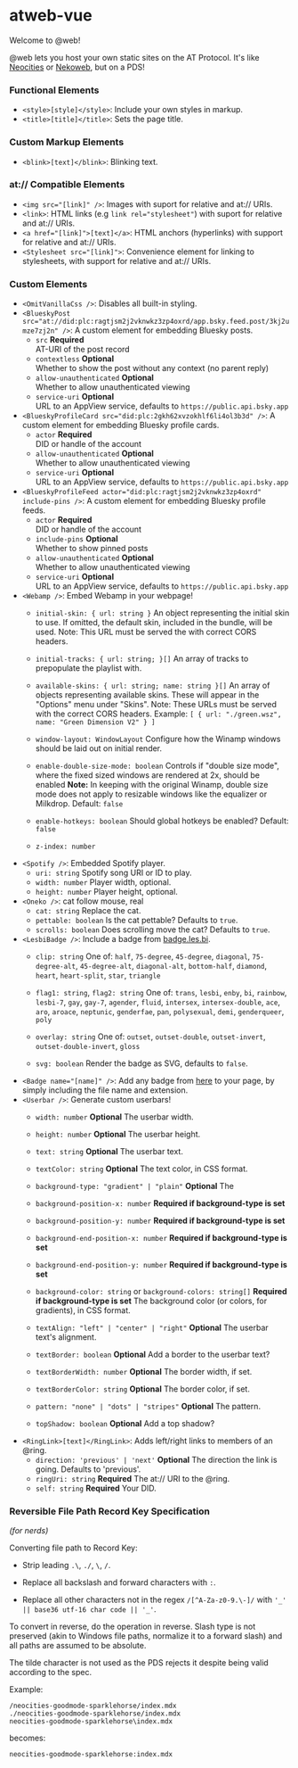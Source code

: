 # atweb-vue
Welcome to @web!

@web lets you host your own static sites on the AT Protocol. It's like [Neocities](https://neocities.org/) or [Nekoweb](https://nekoweb.org/), but on a PDS!

### Functional Elements
* `<style>[style]</style>`: Include your own styles in markup.
* `<title>[title]</title>`: Sets the page title.

### Custom Markup Elements
* `<blink>[text]</blink>`: Blinking text.

### at:// Compatible Elements
* `<img src="[link]" />`: Images with suport for relative and at:// URIs.
* `<link>`: HTML links (e.g `link rel="stylesheet"`) with suport for relative and at:// URIs.
* `<a href="[link]">[text]</a>`: HTML anchors (hyperlinks) with support for relative and at:// URIs.
* `<Stylesheet src="[link]">`: Convenience element for linking to stylesheets, with support for relative and at:// URIs.

### Custom Elements
* `<OmitVanillaCss />`: Disables all built-in styling.
* `<BlueskyPost src="at://did:plc:ragtjsm2j2vknwkz3zp4oxrd/app.bsky.feed.post/3kj2umze7zj2n" />`: A custom element for embedding Bluesky posts.
    - `src` **Required**  
    AT-URI of the post record
    - `contextless` **Optional**  
    Whether to show the post without any context (no parent reply)
    - `allow-unauthenticated` **Optional**  
    Whether to allow unauthenticated viewing
    - `service-uri` **Optional**  
    URL to an AppView service, defaults to `https://public.api.bsky.app`
* `<BlueskyProfileCard src="did:plc:2gkh62xvzokhlf6li4ol3b3d" />`: A custom element for embedding Bluesky profile cards.
    - `actor` **Required**  
    DID or handle of the account
    - `allow-unauthenticated` **Optional**  
    Whether to allow unauthenticated viewing
    - `service-uri` **Optional**  
    URL to an AppView service, defaults to `https://public.api.bsky.app`
* `<BlueskyProfileFeed actor="did:plc:ragtjsm2j2vknwkz3zp4oxrd" include-pins />`: A custom element for embedding Bluesky profile feeds.
    - `actor` **Required**  
    DID or handle of the account
    - `include-pins` **Optional**  
    Whether to show pinned posts
    - `allow-unauthenticated` **Optional**  
    Whether to allow unauthenticated viewing
    - `service-uri` **Optional**  
    URL to an AppView service, defaults to `https://public.api.bsky.app`
* `<Webamp />`: Embed Webamp in your webpage!
    - `initial-skin: { url: string }`
    An object representing the initial skin to use.
    If omitted, the default skin, included in the bundle, will be used.
    Note: This URL must be served the with correct CORS headers.

    - `initial-tracks: { url: string; }[]`
    An array of tracks to prepopulate the playlist with.
    
    - `available-skins: { url: string; name: string }[]`
    An array of objects representing available skins.
    These will appear in the "Options" menu under "Skins".
    Note: These URLs must be served with the correct CORS headers.
    Example: `[ { url: "./green.wsz", name: "Green Dimension V2" } ]`
    
    - `window-layout: WindowLayout`
    Configure how the Winamp windows should be laid out on initial render.

    - `enable-double-size-mode: boolean`
    Controls if "double size mode", where the fixed sized windows are rendered
    at 2x, should be enabled
    **Note:** In keeping with the original Winamp, double size mode does not
    apply to resizable windows like the equalizer or Milkdrop.
    Default: `false`
    
    - `enable-hotkeys: boolean`
    Should global hotkeys be enabled?
    Default: `false`

    - `z-index: number`
* `<Spotify />`: Embedded Spotify player.
    - `uri: string`
    Spotify song URI or ID to play.
    - `width: number`
    Player width, optional.
    - `height: number`
    Player height, optional.
* `<Oneko />`: cat follow mouse, real
    - `cat: string`
    Replace the cat.
    - `pettable: boolean`
    Is the cat pettable? Defaults to `true`.
    - `scrolls: boolean`
    Does scrolling move the cat? Defaults to `true`.
* `<LesbiBadge />`: Include a badge from [badge.les.bi](https://badge.les.bi/).
    - `clip: string`
    One of: `half`, `75-degree`, `45-degree`, `diagonal`, `75-degree-alt`, `45-degree-alt`, `diagonal-alt`, `bottom-half`, `diamond`, `heart`, `heart-split`, `star`, `triangle`
    
    - `flag1: string`, `flag2: string`
    One of: `trans`, `lesbi`, `enby`, `bi`, `rainbow`, `lesbi-7`, `gay`, `gay-7`, `agender`, `fluid`, `intersex`, `intersex-double`, `ace`, `aro`, `aroace`, `neptunic`, `genderfae`, `pan`, `polysexual`, `demi`, `genderqueer`, `poly`
    
    - `overlay: string`
    One of: `outset`, `outset-double`, `outset-invert`, `outset-double-invert`, `gloss`
    - `svg: boolean`
    Render the badge as SVG, defaults to `false`.
* `<Badge name="[name]" />`: Add any badge from [here](https://github.com/atweb-vue/atweb-vue.github.io/tree/main/src/assets/badges) to your page, by simply including the file name and extension.
* `<Userbar />`: Generate custom userbars!
    - `width: number` **Optional**
    The userbar width.
    - `height: number` **Optional**
    The userbar height.
    - `text: string` **Optional**
    The userbar text.
    - `textColor: string` **Optional**
    The text color, in CSS format.

    - `background-type: "gradient" | "plain"` **Optional**
    The 
    - `background-position-x: number` **Required if background-type is set**
    - `background-position-y: number` **Required if background-type is set**
    - `background-end-position-x: number` **Required if background-type is set**
    - `background-end-position-y: number` **Required if background-type is set**
    - `background-color: string` or `background-colors: string[]` **Required if background-type is set**
    The background color (or colors, for gradients), in CSS format.

    - `textAlign: "left" | "center" | "right"` **Optional**
    The userbar text's alignment.
    - `textBorder: boolean` **Optional**
    Add a border to the userbar text?
    - `textBorderWidth: number` **Optional**
    The border width, if set.
    - `textBorderColor: string` **Optional**
    The border color, if set.
    - `pattern: "none" | "dots" | "stripes"` **Optional**
    The pattern.
    - `topShadow: boolean` **Optional**
    Add a top shadow?
* `<RingLink>[text]</RingLink>`: Adds left/right links to members of an @ring.
    - `direction: 'previous' | 'next'` **Optional**
    The direction the link is going. Defaults to 'previous'.
    - `ringUri: string` **Required**
    The at:// URI to the @ring.
    - `self: string` **Required**
    Your DID.

### Reversible File Path Record Key Specification
_(for nerds)_

Converting file path to Record Key:

* Strip leading `.\`, `./`, `\`, `/`.

* Replace all backslash and forward characters with `:`.

* Replace all other characters not in the regex `/[^A-Za-z0-9.\-]/`
with `'_' || base36 utf-16 char code || '_'`.

To convert in reverse, do the operation in reverse. Slash type is not
preserved (akin to Windows file paths, normalize it to a forward
slash) and all paths are assumed to be absolute.

The tilde character is not used as the PDS rejects it despite being
valid according to the spec.

Example:

```
/neocities-goodmode-sparklehorse/index.mdx
./neocities-goodmode-sparklehorse/index.mdx
neocities-goodmode-sparklehorse\index.mdx
```

becomes:

```
neocities-goodmode-sparklehorse:index.mdx
```